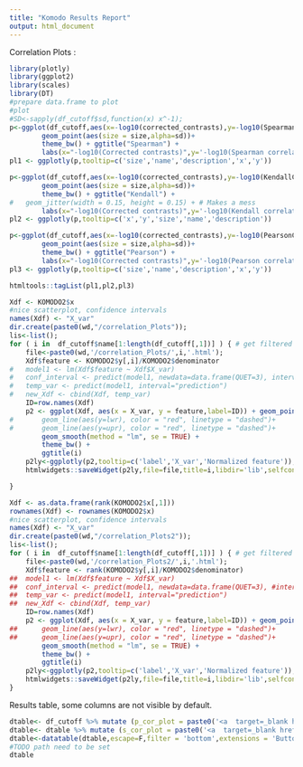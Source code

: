 ```yaml
---
title: "Komodo Results Report"
output: html_document
---
```


Correlation Plots :

```r
library(plotly)
library(ggplot2)
library(scales)
library(DT)
#prepare data.frame to plot
#plot
#SD<-sapply(df_cutoff$sd,function(x) x^-1);
p<-ggplot(df_cutoff,aes(x=-log10(corrected_contrasts),y=-log10(SpearmanCorrelation),label=name,description=description,sd=sapply(sd,function(x) x^-1))) +
        geom_point(aes(size = size,alpha=sd))+
        theme_bw() + ggtitle("Spearman") +
        labs(x="-log10(Corrected contrasts)",y='-log10(Spearman correlation q-value)')
pl1 <- ggplotly(p,tooltip=c('size','name','description','x','y'))

p<-ggplot(df_cutoff,aes(x=-log10(corrected_contrasts),y=-log10(KendallCorrelation),label=name,description=description,sd=sapply(sd,function(x) x^-1))) +
        geom_point(aes(size = size,alpha=sd))+
        theme_bw() + ggtitle("Kendall") + 
#	geom_jitter(width = 0.15, height = 0.15) + # Makes a mess 
        labs(x="-log10(Corrected contrasts)",y='-log10(Kendall correlation q-value)')
pl2 <- ggplotly(p,tooltip=c('x','y','size','name','description'))

p<-ggplot(df_cutoff,aes(x=-log10(corrected_contrasts),y=-log10(PearsonCorrelation),label=name,description=description,sd=sapply(sd,function(x) x^-1))) +
        geom_point(aes(size = size,alpha=sd))+
        theme_bw() + ggtitle("Pearson") +
        labs(x="-log10(Corrected contrasts)",y='-log10(Pearson correlation q-value)')
pl3 <- ggplotly(p,tooltip=c('size','name','description','x','y'))

htmltools::tagList(pl1,pl2,pl3)
```

```r
Xdf <- KOMODO2$x
#nice scatterplot, confidence intervals
names(Xdf) <- "X_var"
dir.create(paste0(wd,"/correlation_Plots"));
lis<-list();
for ( i in  df_cutoff$name[1:length(df_cutoff[,1])] ) { # get filtered to plot a lot
	file<-paste0(wd,'/correlation_Plots/',i,'.html');
	Xdf$feature <- KOMODO2$y[,i]/KOMODO2$denominator
#	model1 <- lm(Xdf$feature ~ Xdf$X_var)
#	conf_interval <- predict(model1, newdata=data.frame(QUET=3), interval="confidence", level = 0.95)
#	temp_var <- predict(model1, interval="prediction")
#	new_Xdf <- cbind(Xdf, temp_var)
	ID=row.names(Xdf)
	p2 <- ggplot(Xdf, aes(x = X_var, y = feature,label=ID)) + geom_point()+
#		geom_line(aes(y=lwr), color = "red", linetype = "dashed")+
#		geom_line(aes(y=upr), color = "red", linetype = "dashed")+
		geom_smooth(method = "lm", se = TRUE) +
		theme_bw() +
		ggtitle(i)	
	p2ly<-ggplotly(p2,tooltip=c('label','X_var','Normalized feature'));
	htmlwidgets::saveWidget(p2ly,file=file,title=i,libdir='lib',selfcontained=F)

}

Xdf <- as.data.frame(rank(KOMODO2$x[,1]))
rownames(Xdf) <- rownames(KOMODO2$x)
#nice scatterplot, confidence intervals
names(Xdf) <- "X_var"
dir.create(paste0(wd,"/correlation_Plots2"));
lis<-list();
for ( i in  df_cutoff$name[1:length(df_cutoff[,1])] ) { # get filtered to plot a lot
	file<-paste0(wd,'/correlation_Plots2/',i,'.html');
	Xdf$feature <- rank(KOMODO2$y[,i]/KOMODO2$denominator)
##	model1 <- lm(Xdf$feature ~ Xdf$X_var)
##	conf_interval <- predict(model1, newdata=data.frame(QUET=3), #interval="confidence", level = 0.95)
##	temp_var <- predict(model1, interval="prediction")
##	new_Xdf <- cbind(Xdf, temp_var)
	ID=row.names(Xdf)
	p2 <- ggplot(Xdf, aes(x = X_var, y = feature,label=ID)) + geom_point()+
##		geom_line(aes(y=lwr), color = "red", linetype = "dashed")+
##		geom_line(aes(y=upr), color = "red", linetype = "dashed")+
		geom_smooth(method = "lm", se = TRUE) +
		theme_bw() +
		ggtitle(i)	
	p2ly<-ggplotly(p2,tooltip=c('label','X_var','Normalized feature'));
	htmlwidgets::saveWidget(p2ly,file=file,title=i,libdir='lib',selfcontained=F)
}


```

Results table, some columns are not visible by default. 
```r
dtable<- df_cutoff %>% mutate (p_cor_plot = paste0('<a  target=_blank href=', 'correlation_Plots/',name,'.html>', name,'</a>' )  ) #build link to plots
dtable<- dtable %>% mutate (s_cor_plot = paste0('<a  target=_blank href=', 'correlation_Plots2/',name,'.html>', name,'</a>' )  ) #build link to plots
dtable<-datatable(dtable,escape=F,filter = 'bottom',extensions = 'Buttons', options = list(dom = 'Bfrtip', buttons = c('colvis','csv'),columnDefs = list(list(visible=FALSE, targets=4:(length(df_cutoff)-2) )))) # prepare table
#TODO path need to be set
dtable
```
